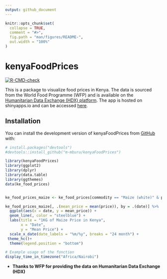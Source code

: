 ```yaml
---
output: github_document
---
```


<!-- README.md is generated from README.Rmd. Please edit that file -->

```r
knitr::opts_chunk$set(
  collapse = TRUE,
  comment = "#>",
  fig.path = "man/figures/README-",
  out.width = "100%"
)
```

# kenyaFoodPrices

<!-- badges: start -->
[![R-CMD-check](https://github.com/m-mburu/kenyaFoodPrices/actions/workflows/R-CMD-check.yaml/badge.svg)](https://github.com/m-mburu/kenyaFoodPrices/actions/workflows/R-CMD-check.yaml)
<!-- badges: end -->

This is a package to visualize food prices in Kenya. The data is sourced from the World Food Programme (WFP) and is available on the [Humanitarian Data Exchange (HDX) platform](https://data.humdata.org/dataset/wfp-food-prices-for-kenya?). The app is hosted on shinyapps.io and can be accessed [here](https://mmburu.shinyapps.io/kenyaFoodPrices/).

## Installation

You can install the development version of kenyaFoodPrices from [GitHub](https://github.com/) with:

``` r
# install.packages("devtools")
#devtools::install_github("m-mburu/kenyaFoodPrices")
```


```r
library(kenyaFoodPrices)
library(ggplot2)
library(dplyr)
library(data.table)
library(ggthemes)
data(ke_food_prices)


ke_food_prices_maize <- ke_food_prices[commodity == "Maize (white)" & pricetype == "Retail",]

ke_food_prices_maize[, .(mean_price = mean(price)), by = .(date)] %>%
  ggplot(aes(x = date, y = mean_price)) +
  geom_line(, color = "steelblue") +
  labs(title = "1KG of Maize Price in Kenya",
       x = "Date",
       y = "Mean Price") +
  scale_x_date(date_labels = "%m/%y", breaks = "24 month") +
 theme_hc()+
  theme(legend.position = "bottom")


```


```r
# Example usage of the function
display_time_in_timezone("Africa/Nairobi")


```

- **Thanks to WFP for providing the data on Humanitarian Data Exchange (HDX)**

